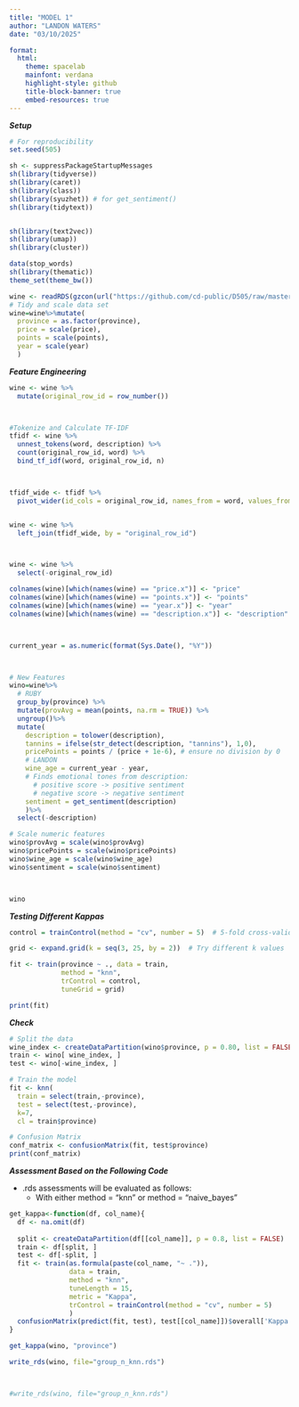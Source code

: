 ```yaml
---
title: "MODEL 1"
author: "LANDON WATERS"
date: "03/10/2025"

format: 
  html:
    theme: spacelab  
    mainfont: verdana
    highlight-style: github
    title-block-banner: true
    embed-resources: true
---
```


***Setup***

```r
# For reproducibility
set.seed(505)

sh <- suppressPackageStartupMessages
sh(library(tidyverse))
sh(library(caret))
sh(library(class))
sh(library(syuzhet)) # for get_sentiment()
sh(library(tidytext))


sh(library(text2vec))
sh(library(umap))
sh(library(cluster))

data(stop_words)
sh(library(thematic))
theme_set(theme_bw())

wine <- readRDS(gzcon(url("https://github.com/cd-public/D505/raw/master/dat/model.rds")))
# Tidy and scale data set
wine=wine%>%mutate(
  province = as.factor(province),
  price = scale(price),
  points = scale(points),
  year = scale(year)
  )
```

***Feature Engineering***
```r
wine <- wine %>%
  mutate(original_row_id = row_number())



#Tokenize and Calculate TF-IDF
tfidf <- wine %>%
  unnest_tokens(word, description) %>%
  count(original_row_id, word) %>%
  bind_tf_idf(word, original_row_id, n)



tfidf_wide <- tfidf %>%
  pivot_wider(id_cols = original_row_id, names_from = word, values_from = tf_idf, values_fill = 0)


wine <- wine %>%
  left_join(tfidf_wide, by = "original_row_id")



wine <- wine %>%
  select(-original_row_id)

colnames(wine)[which(names(wine) == "price.x")] <- "price"
colnames(wine)[which(names(wine) == "points.x")] <- "points"
colnames(wine)[which(names(wine) == "year.x")] <- "year"
colnames(wine)[which(names(wine) == "description.x")] <- "description"




```

```r
current_year = as.numeric(format(Sys.Date(), "%Y"))



# New Features
wino=wine%>%
  # RUBY
  group_by(province) %>%
  mutate(provAvg = mean(points, na.rm = TRUE)) %>%
  ungroup()%>%
  mutate(
    description = tolower(description),
    tannins = ifelse(str_detect(description, "tannins"), 1,0), 
    pricePoints = points / (price + 1e-6), # ensure no division by 0 
    # LANDON
    wine_age = current_year - year,
    # Finds emotional tones from description:
      # positive score -> positive sentiment
      # negative score -> negative sentiment
    sentiment = get_sentiment(description) 
    )%>%
  select(-description)

# Scale numeric features
wino$provAvg = scale(wino$provAvg)
wino$pricePoints = scale(wino$pricePoints)
wino$wine_age = scale(wino$wine_age)
wino$sentiment = scale(wino$sentiment)



wino

```

***Testing Different Kappas***

```r
control = trainControl(method = "cv", number = 5)  # 5-fold cross-validation

grid <- expand.grid(k = seq(3, 25, by = 2))  # Try different k values

fit <- train(province ~ ., data = train, 
             method = "knn",
             trControl = control,
             tuneGrid = grid)

print(fit)
```

***Check***

```r
# Split the data
wine_index <- createDataPartition(wino$province, p = 0.80, list = FALSE)
train <- wino[ wine_index, ]
test <- wino[-wine_index, ]

# Train the model
fit <- knn(
  train = select(train,-province), 
  test = select(test,-province), 
  k=7, 
  cl = train$province)

# Confusion Matrix
conf_matrix <- confusionMatrix(fit, test$province)
print(conf_matrix)
```

***Assessment Based on the Following Code***

- .rds assessments will be evaluated as follows:
  - With either method = "knn" or method = "naive_bayes"

```r
get_kappa<-function(df, col_name){
  df <- na.omit(df)
  
  split <- createDataPartition(df[[col_name]], p = 0.8, list = FALSE)
  train <- df[split, ]
  test <- df[-split, ]
  fit <- train(as.formula(paste(col_name, "~ .")), 
               data = train, 
               method = "knn", 
               tuneLength = 15, 
               metric = "Kappa", 
               trControl = trainControl(method = "cv", number = 5)
               )
  confusionMatrix(predict(fit, test), test[[col_name]])$overall['Kappa']
}

get_kappa(wino, "province")

write_rds(wino, file="group_n_knn.rds")



#write_rds(wino, file="group_n_knn.rds")

```


